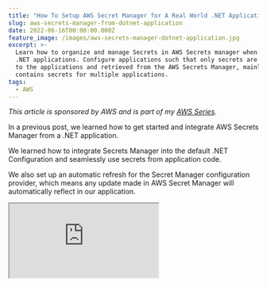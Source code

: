 ```yaml
---
title: "How To Setup AWS Secret Manager for A Real World .NET Application"
slug: aws-secrets-manager-from-dotnet-application
date: 2022-06-16T00:00:00.000Z
feature_image: /images/aws-secrets-manager-dotnet-application.jpg
excerpt: >-
  Learn how to organize and manage Secrets in AWS Secrets manager when building
  .NET applications. Configure applications such that only secrets are relevant
  to the applications and retrieved from the AWS Secrets Manager, mainly when it
  contains secrets for multiple applications.
tags:
  - AWS
---
```

_This article is sponsored by AWS and is part of my [AWS Series](/blog/tag/aws/)._

In a previous post, we learned how to get started and integrate AWS Secrets Manager from a .NET application.

We learned how to integrate Secrets Manager into the default .NET Configuration and seamlessly use secrets from application code.

We also set up an automatic refresh for the Secret Manager configuration provider, which means any update made in AWS Secret Manager will automatically reflect in our application.

<iframe src="https://www.youtube.com/embed/bBMSL4vInYU" />

However, one limitation with the setup is that the .NET application gets all the Secrets in the Secret Manager on application start.

Now in cases where you have only one application in your AWS Infrastructure, this might work fine. However, that is not usually the case.

We have multiple applications running in our AWS account, and at times we have applications configured for different environments/stages in the same account - like Dev, Test, etc. In these scenarios, _**we want our application to pull down and sync only the Secrets that are relevant to that application**_.

In this post, let’s explore how we can update our .NET application and how we organize Secrets so that the application gets only relevant Secrets from AWS Secret Manager.

## Organizing Secrets in AWS Secrets Manager

Secrets can be unique to an application or shared across multiple or a group of applications. To ensure applications retrieve only the relevant Secrets, we need to group them based on applications.

👉 Instead of having the Secret Names as `WeatherForecast__Count` and `WeatherForecast__Api`, we can prefix them with the Environment/Stage the applications are running and the application name.

E.g., if the application runs in the Test environment, we can name the Count property as `Test/WeatherApp/WeatherForecast_Count` → _Test_ stands for the environment and _WeatherApp_ for the application name.

👉 For Secrets shared across applications, instead of duplicating them per application, we can create a shared group name and have all the shared Secrets in there.

E.g., if the _ApiKey_ is shared across multiple applications, we can have the Secret Name as `Test/Shared/WeatherForecast_ApiKey` → _Test_ stands for the environment and _Shared_ for the shared group name.

<Figure src="/images/aws-secrets-manager-organize-secrets.jpg" caption="## Filtering Secrets in .NET Application" />

Our application code, on startup, still pulls down all the Secrets in the Secrets Manager.

✅Let’s update the .NET app startup code to filter out the Secrets that are not relevant.

<BlogLink
  href="/blog/aws-secrets-manager"
  title="How Best To Secure Secrets When Building .NET Applications on AWS"
  description="Learn how to get started with using AWS Secrets Manager using a .NET Application. We will learn to connect to Secrets Manager from .NET using the client SDK and retrieve secrets. We will also see how to integrate Secrets Manager into built-in .NET Configuration and seamlessly use secrets from our ap"
  authorImage="/images/favicon.ico"
  authorName="Rahul Nath"
  authorTitle="Rahul Pulikkot Nath"
  featureImage="/images/secure-padlock.jpg"
/>

Based on the above convention of names, our WeatherAPI application needs all Secrets under the `WeatherApp` and the `Shared` group in the Secrets Manager. Let’s define this list as the `allowedPrefix` string array.

Based on the environment (`EnvironmentName`), the allowedPrefix is set as shown below.

```csharp
var allowedPrefix = new [] 
{
  $ "{builder.Environment.EnvironmentName}/WeatherApp/",
  $ "{builder.Environment.EnvironmentName}/Shared/"
};

```

The `AddSecretsManager` extension method we use in the [previous post](/blog/aws-secrets-manager/), to integrate AWS Secrets Manager with the .NET built-in configuration provider, allows to set a `SecretFilter`. The filter property takes in a function that determines whether or not to retrieve a secret.

We only want to retrieve the secret if the name starts with any of the values in the `allowedPrefix` list. When the application runs and initializes the .NET Configuration provider, it will first get all the Secret Names (names only) from the AWS Secrets Manager and enumerates that list to filter out using the `SecretFilter` function set below.

It passes each `SecretListEntry` to the function and checks if it needs to retrieve it or not.

```csharp
options.SecretFilter = secret => allowedPrefix.Any(allowed => secret.Name.StartsWith(allowed));

```

### Mapping Secret Manager Keys To .NET Configuration

Since the names in the Secret Manager have the environment and the application name prefixed, we must remove it first to map it to the .NET configuration object. We can update our `KeyGenerator` function to do this.

```csharp
options.KeyGenerator = (_, name) =>
{
    var prefix = allowedPrefix.First(name.StartsWith);
    return name
        .Substring(prefix.Length)
        .Replace("__", ":");
};

```

The function takes in the secret name and finds the matching prefix from the `allowedPrefix` list. Once identified, it trims out the prefix and replaces any double underscores (\_\_) as a colon (:). It is the convention used by .NET Configuration to map hierarchical configuration objects.

Below is the complete code for the AWS Secret Manager integration with .NET Configuration.

```csharp
var allowedPrefix = new[]
{
    $"{builder.Environment.EnvironmentName}/WeatherApp/",
    $"{builder.Environment.EnvironmentName}/Shared/"
};
builder.Configuration.AddSecretsManager(configurator: options =>
{
    options.PollingInterval = TimeSpan.FromMinutes(30);
    options.KeyGenerator = (_, name) =>
    {
        var prefix = allowedPrefix.First(name.StartsWith);
        return name
            .Substring(prefix.Length)
            .Replace("__", ":");
    };
    options.SecretFilter = 
        secret => allowedPrefix
            .Any(allowed => secret.Name.StartsWith(allowed));
});

```

With the above configuration setup, the application retrieves only the required secrets. It also automatically refreshes them regularly to keep the values in sync.
